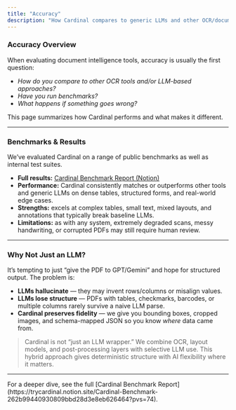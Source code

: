 ```yaml
---
title: "Accuracy"
description: "How Cardinal compares to generic LLMs and other OCR/document intelligence tools."
---
```


### Accuracy Overview

When evaluating document intelligence tools, accuracy is usually the first question:  
- *How do you compare to other OCR tools and/or LLM-based approaches?*  
- *Have you run benchmarks?*  
- *What happens if something goes wrong?*  

This page summarizes how Cardinal performs and what makes it different.

---

### Benchmarks & Results

We’ve evaluated Cardinal on a range of public benchmarks as well as internal test suites.  

- **Full results:** [Cardinal Benchmark Report (Notion)](https://trycardinal.notion.site/Cardinal-Benchmark-262b99440930809bbd28d3e8eb626464?pvs=74)  
- **Performance:** Cardinal consistently matches or outperforms other tools and generic LLMs on dense tables, structured forms, and real-world edge cases.  
- **Strengths:** excels at complex tables, small text, mixed layouts, and annotations that typically break baseline LLMs.  
- **Limitations:** as with any system, extremely degraded scans, messy handwriting, or corrupted PDFs may still require human review.  

---

### Why Not Just an LLM?

It’s tempting to just “give the PDF to GPT/Gemini” and hope for structured output. The problem is:  

- **LLMs hallucinate** — they may invent rows/columns or misalign values.  
- **LLMs lose structure** — PDFs with tables, checkmarks, barcodes, or multiple columns rarely survive a naive LLM parse.  
- **Cardinal preserves fidelity** — we give you bounding boxes, cropped images, and schema-mapped JSON so you know *where* data came from.  

> Cardinal is not “just an LLM wrapper.” We combine OCR, layout models, and post-processing layers with selective LLM use. This hybrid approach gives deterministic structure with AI flexibility where it matters.

---

<Note>
For a deeper dive, see the full [Cardinal Benchmark Report](https://trycardinal.notion.site/Cardinal-Benchmark-262b99440930809bbd28d3e8eb626464?pvs=74).
</Note>
